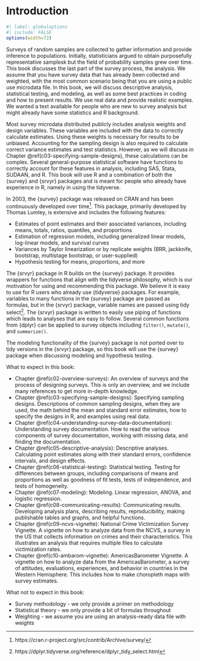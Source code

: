 \mainmatter

# Introduction {#c01-intro}

```r
#| label: globaloptions
#| include: FALSE
options(width=72)
```

Surveys of random samples are collected to gather information and provide inference to populations. Initially, statisticians argued to obtain purposefully representative samplesk but the field of probability samples grew over time. This book discusses the last part of the survey process, the analysis. We assume that you have survey data that has already been collected and weighted, with the most common scenario being that you are using a public use microdata file. In this book, we will discuss descriptive analysis, statistical testing, and modeling, as well as some best practices in coding and how to present results. We use real data and provide realistic examples. We wanted a text available for people who are new to survey analysis but might already have some statistics and R background.

Most survey microdata distributed publicly includes analysis weights and design variables. These variables are included with the data to correctly calculate estimates. Using these weights is necessary for results to be unbiased. Accounting for the sampling design is also required to calculate correct variance estimates and test statistics. However, as we will discuss in Chapter \@ref(c03-specifying-sample-designs), these calculations can be complex. Several general-purpose statistical software have functions to correctly account for these features in analysis, including SAS, Stata, SUDAAN, and R. This book will use R and a combination of both the {survey} and {srvyr} packages and is meant for people who already have experience in R, namely in using the tidyverse.

In 2003, the {survey} package was released on CRAN and has been continuously developed over time^[https://cran.r-project.org/src/contrib/Archive/survey/]. This package, primarily developed by Thomas Lumley, is extensive and includes the following features:

- Estimates of point estimates and their associated variances, including means, totals, ratios, quantiles, and proportions
- Estimation of regression models, including generalized linear models, log-linear models, and survival curves
- Variances by Taylor linearization or by replicate weights (BRR, jackknife, bootstrap, multistage bootstrap, or user-supplied)
- Hypothesis testing for means, proportions, and more

The {srvyr} package in R builds on the {survey} package. It provides wrappers for functions that align with the tidyverse philosophy, which is our motivation for using and recommending this package. We believe it is easy to use for R users who already use {tidyverse} packages. For example, variables to many functions in the {survey} package are passed as formulas, but in the {srvyr} package, variable names are passed using tidy select^[https://dplyr.tidyverse.org/reference/dplyr_tidy_select.html].  The {srvyr} package is written to easily use piping of functions which leads to analyses that are easy to follow. Several common functions from {dplyr} can be applied to survey objects including `filter()`, `mutate()`, and `summarize()`. 

The modeling functionality of the {survey} package is not ported over to tidy versions in the {srvyr} package, so this book will use the {survey} package when discussing modeling and hypothesis testing.

What to expect in this book:

- Chapter \@ref(c02-overview-surveys): An overview of surveys and the process of designing surveys. This is only an overview, and we include many references to get more in-depth knowledge.
- Chapter \@ref(c03-specifying-sample-designs): Specifying sampling designs. Descriptions of common sampling designs, when they are used, the math behind the mean and standard error estimates, how to specify the designs in R, and examples using real data.
- Chapter \@ref(c04-understanding-survey-data-documentation): Understanding survey documentation. How to read the various components of survey documentation, working with missing data, and finding the documentation.
- Chapter \@ref(c05-descriptive-analysis): Descriptive analyses. Calculating point estimates along with their standard errors, confidence intervals, and design effects.
- Chapter \@ref(c06-statistical-testing): Statistical testing. Testing for differences between groups, including comparisons of means and proportions as well as goodness of fit tests, tests of independence, and tests of homogeneity.
- Chapter \@ref(c07-modeling): Modeling. Linear regression, ANOVA, and logistic regression.
- Chapter \@ref(c08-communicating-results): Communicating results. Developing analysis plans, describing results, reproducibility, making publishable tables and graphs, and helpful functions.
- Chapter \@ref(c09-ncvs-vignette): National Crime Victimization Survey Vignette. A vignette on how to analyze data from the NCVS, a survey in the US that collects information on crimes and their characteristics. This illustrates an analysis that requires multiple files to calculate victimization rates.
- Chapter \@ref(c10-ambarom-vignette): AmericasBarometer Vignette. A vignette on how to analyze data from the AmericasBarometer, a survey of attitudes, evaluations, experiences, and behavior in countries in the Western Hemisphere. This includes how to make choropleth maps with survey estimates.

What not to expect in this book:

- Survey methodology - we only provide a primer on methodology
- Statistical theory - we only provide a bit of formulas throughout
- Weighting - we assume you are using an analysis-ready data file with weights